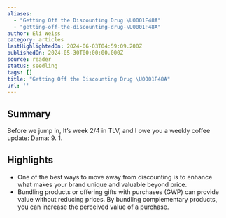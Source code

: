 ```yaml
---
aliases:
  - "Getting Off the Discounting Drug \U0001F48A"
  - "getting-off-the-discounting-drug-\U0001F48A"
author: Eli Weiss
category: articles
lastHighlightedOn: 2024-06-03T04:59:09.200Z
publishedOn: 2024-05-30T00:00:00.000Z
source: reader
status: seedling
tags: []
title: "Getting Off the Discounting Drug \U0001F48A"
url: ''
---
```

## Summary

Before we jump in, It’s week 2/4 in TLV, and I owe you a weekly coffee update: Dama: 9. 1.

## Highlights

- One of the best ways to move away from discounting is to enhance what makes your brand unique and valuable beyond price.
- Bundling products or offering gifts with purchases (GWP) can provide value without reducing prices. By bundling complementary products, you can increase the perceived value of a purchase.
